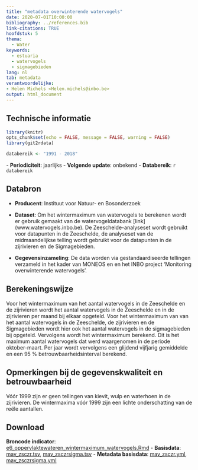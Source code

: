```yaml
---
title: "metadata overwinterende watervogels"
date: 2020-07-01T10:00:00
bibliography: ../references.bib
link-citations: TRUE
hoofdstuk: 5
thema:
  - Water
keywords:
  - estuaria
  - watervogels
  - sigmagebieden
lang: nl
tab: metadata
verantwoordelijke:
- Helen Michels <Helen.michels@inbo.be>
output: html_document
---
```

## Technische informatie

```r
library(knitr)
opts_chunk$set(echo = FALSE, message = FALSE, warning = FALSE)
library(git2rdata)
```

```r
databereik <- "1991 - 2018"
```
\- **Periodiciteit**: jaarlijks
\- **Volgende update**: onbekend
\- **Databereik**: `r databereik`

## Databron

- **Producent**: Instituut voor Natuur- en Bosonderzoek
- **Dataset**: Om het wintermaximum van watervogels te berekenen wordt er gebruik gemaakt van de watervogeldatabank [link] (www.watervogels.inbo.be).
De Zeeschelde-analyseset wordt gebruikt voor datapunten in de Zeeschelde, de analyseset van de midmaandelijkse telling wordt gebruikt voor de datapunten in de zijrivieren en de Sigmagebieden.

 
- **Gegevensinzameling**: De data worden via gestandaardiseerde tellingen verzameld in het kader van MONEOS en en het INBO project 'Monitoring overwinterende watervogels'.


## Berekeningswijze

Voor het wintermaximum van het aantal watervogels in de Zeeschelde en de zijrivieren wordt het aantal watervogels in de Zeeschelde en in de zijrivieren per maand bij elkaar opgeteld.
Voor het wintermaximum van van het aantal watervogels in de Zeeschelde, de zijrivieren en de Sigmagebieden  wordt hier ook het aantal watervogels in de sigmagebieden bij opgeteld.
Vervolgens wordt het wintermaximum berekend.
Dit is het maximum aantal watervogels dat werd waargenomen in de periode oktober-maart. 
Per jaar wordt vervolgens een glijdend vijfjarig gemiddelde en een 95 % betrouwbaarheidsinterval berekend.

## Opmerkingen bij de gegevenskwaliteit en betrouwbaarheid

Vóór 1999 zijn er geen tellingen van kievit, wulp en waterhoen in de zijrivieren. De wintermaxima vóór 1999 zijn een lichte onderschatting van de reële aantallen. 

## Download

**Broncode indicator**: [e6_oppervlaktewateren_wintermaximum_watervogels.Rmd](../e6_oppervlaktewateren_wintermaximum_watervogels/e6_oppervlaktewateren_wintermaximum_watervogels.Rmd)
- **Basisdata**: [mav_zsczr.tsv](../e6_oppervlaktewateren_wintermaximum_watervogels/mav_zsczr.tsv), [mav_zsczrsigma.tsv](../e6_oppervlaktewateren_wintermaximum_watervogels/mav_zsczrsigma.tsv)
- **Metadata basisdata**: [mav_zsczr.yml](../e6_oppervlaktewateren_wintermaximum_watervogels/mav_zsczr.yml), [mav_zsczrsigma.yml](../e6_oppervlaktewateren_wintermaximum_watervogels/mav_zsczrsigma.yml)







